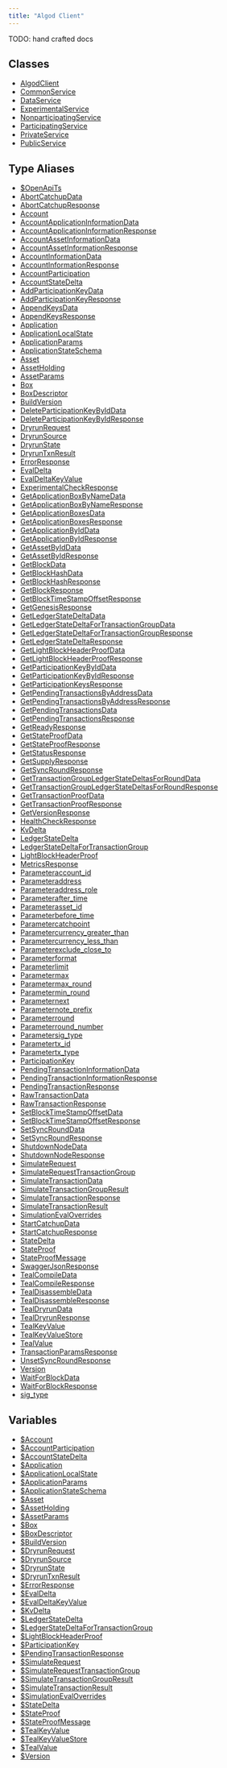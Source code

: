 ```yaml
---
title: "Algod Client"
---
```



<Aside type="caution">TODO: hand crafted docs</Aside>

## Classes

- [AlgodClient](/algo-fetch/packages/algofam/algod-fetch/classes/algodclient/)
- [CommonService](/algo-fetch/packages/algofam/algod-fetch/classes/commonservice/)
- [DataService](/algo-fetch/packages/algofam/algod-fetch/classes/dataservice/)
- [ExperimentalService](/algo-fetch/packages/algofam/algod-fetch/classes/experimentalservice/)
- [NonparticipatingService](/algo-fetch/packages/algofam/algod-fetch/classes/nonparticipatingservice/)
- [ParticipatingService](/algo-fetch/packages/algofam/algod-fetch/classes/participatingservice/)
- [PrivateService](/algo-fetch/packages/algofam/algod-fetch/classes/privateservice/)
- [PublicService](/algo-fetch/packages/algofam/algod-fetch/classes/publicservice/)

## Type Aliases

- [$OpenApiTs](/algo-fetch/packages/algofam/algod-fetch/type-aliases/openapits/)
- [AbortCatchupData](/algo-fetch/packages/algofam/algod-fetch/type-aliases/abortcatchupdata/)
- [AbortCatchupResponse](/algo-fetch/packages/algofam/algod-fetch/type-aliases/abortcatchupresponse/)
- [Account](/algo-fetch/packages/algofam/algod-fetch/type-aliases/account/)
- [AccountApplicationInformationData](/algo-fetch/packages/algofam/algod-fetch/type-aliases/accountapplicationinformationdata/)
- [AccountApplicationInformationResponse](/algo-fetch/packages/algofam/algod-fetch/type-aliases/accountapplicationinformationresponse/)
- [AccountAssetInformationData](/algo-fetch/packages/algofam/algod-fetch/type-aliases/accountassetinformationdata/)
- [AccountAssetInformationResponse](/algo-fetch/packages/algofam/algod-fetch/type-aliases/accountassetinformationresponse/)
- [AccountInformationData](/algo-fetch/packages/algofam/algod-fetch/type-aliases/accountinformationdata/)
- [AccountInformationResponse](/algo-fetch/packages/algofam/algod-fetch/type-aliases/accountinformationresponse/)
- [AccountParticipation](/algo-fetch/packages/algofam/algod-fetch/type-aliases/accountparticipation/)
- [AccountStateDelta](/algo-fetch/packages/algofam/algod-fetch/type-aliases/accountstatedelta/)
- [AddParticipationKeyData](/algo-fetch/packages/algofam/algod-fetch/type-aliases/addparticipationkeydata/)
- [AddParticipationKeyResponse](/algo-fetch/packages/algofam/algod-fetch/type-aliases/addparticipationkeyresponse/)
- [AppendKeysData](/algo-fetch/packages/algofam/algod-fetch/type-aliases/appendkeysdata/)
- [AppendKeysResponse](/algo-fetch/packages/algofam/algod-fetch/type-aliases/appendkeysresponse/)
- [Application](/algo-fetch/packages/algofam/algod-fetch/type-aliases/application/)
- [ApplicationLocalState](/algo-fetch/packages/algofam/algod-fetch/type-aliases/applicationlocalstate/)
- [ApplicationParams](/algo-fetch/packages/algofam/algod-fetch/type-aliases/applicationparams/)
- [ApplicationStateSchema](/algo-fetch/packages/algofam/algod-fetch/type-aliases/applicationstateschema/)
- [Asset](/algo-fetch/packages/algofam/algod-fetch/type-aliases/asset/)
- [AssetHolding](/algo-fetch/packages/algofam/algod-fetch/type-aliases/assetholding/)
- [AssetParams](/algo-fetch/packages/algofam/algod-fetch/type-aliases/assetparams/)
- [Box](/algo-fetch/packages/algofam/algod-fetch/type-aliases/box/)
- [BoxDescriptor](/algo-fetch/packages/algofam/algod-fetch/type-aliases/boxdescriptor/)
- [BuildVersion](/algo-fetch/packages/algofam/algod-fetch/type-aliases/buildversion/)
- [DeleteParticipationKeyByIdData](/algo-fetch/packages/algofam/algod-fetch/type-aliases/deleteparticipationkeybyiddata/)
- [DeleteParticipationKeyByIdResponse](/algo-fetch/packages/algofam/algod-fetch/type-aliases/deleteparticipationkeybyidresponse/)
- [DryrunRequest](/algo-fetch/packages/algofam/algod-fetch/type-aliases/dryrunrequest/)
- [DryrunSource](/algo-fetch/packages/algofam/algod-fetch/type-aliases/dryrunsource/)
- [DryrunState](/algo-fetch/packages/algofam/algod-fetch/type-aliases/dryrunstate/)
- [DryrunTxnResult](/algo-fetch/packages/algofam/algod-fetch/type-aliases/dryruntxnresult/)
- [ErrorResponse](/algo-fetch/packages/algofam/algod-fetch/type-aliases/errorresponse/)
- [EvalDelta](/algo-fetch/packages/algofam/algod-fetch/type-aliases/evaldelta/)
- [EvalDeltaKeyValue](/algo-fetch/packages/algofam/algod-fetch/type-aliases/evaldeltakeyvalue/)
- [ExperimentalCheckResponse](/algo-fetch/packages/algofam/algod-fetch/type-aliases/experimentalcheckresponse/)
- [GetApplicationBoxByNameData](/algo-fetch/packages/algofam/algod-fetch/type-aliases/getapplicationboxbynamedata/)
- [GetApplicationBoxByNameResponse](/algo-fetch/packages/algofam/algod-fetch/type-aliases/getapplicationboxbynameresponse/)
- [GetApplicationBoxesData](/algo-fetch/packages/algofam/algod-fetch/type-aliases/getapplicationboxesdata/)
- [GetApplicationBoxesResponse](/algo-fetch/packages/algofam/algod-fetch/type-aliases/getapplicationboxesresponse/)
- [GetApplicationByIdData](/algo-fetch/packages/algofam/algod-fetch/type-aliases/getapplicationbyiddata/)
- [GetApplicationByIdResponse](/algo-fetch/packages/algofam/algod-fetch/type-aliases/getapplicationbyidresponse/)
- [GetAssetByIdData](/algo-fetch/packages/algofam/algod-fetch/type-aliases/getassetbyiddata/)
- [GetAssetByIdResponse](/algo-fetch/packages/algofam/algod-fetch/type-aliases/getassetbyidresponse/)
- [GetBlockData](/algo-fetch/packages/algofam/algod-fetch/type-aliases/getblockdata/)
- [GetBlockHashData](/algo-fetch/packages/algofam/algod-fetch/type-aliases/getblockhashdata/)
- [GetBlockHashResponse](/algo-fetch/packages/algofam/algod-fetch/type-aliases/getblockhashresponse/)
- [GetBlockResponse](/algo-fetch/packages/algofam/algod-fetch/type-aliases/getblockresponse/)
- [GetBlockTimeStampOffsetResponse](/algo-fetch/packages/algofam/algod-fetch/type-aliases/getblocktimestampoffsetresponse/)
- [GetGenesisResponse](/algo-fetch/packages/algofam/algod-fetch/type-aliases/getgenesisresponse/)
- [GetLedgerStateDeltaData](/algo-fetch/packages/algofam/algod-fetch/type-aliases/getledgerstatedeltadata/)
- [GetLedgerStateDeltaForTransactionGroupData](/algo-fetch/packages/algofam/algod-fetch/type-aliases/getledgerstatedeltafortransactiongroupdata/)
- [GetLedgerStateDeltaForTransactionGroupResponse](/algo-fetch/packages/algofam/algod-fetch/type-aliases/getledgerstatedeltafortransactiongroupresponse/)
- [GetLedgerStateDeltaResponse](/algo-fetch/packages/algofam/algod-fetch/type-aliases/getledgerstatedeltaresponse/)
- [GetLightBlockHeaderProofData](/algo-fetch/packages/algofam/algod-fetch/type-aliases/getlightblockheaderproofdata/)
- [GetLightBlockHeaderProofResponse](/algo-fetch/packages/algofam/algod-fetch/type-aliases/getlightblockheaderproofresponse/)
- [GetParticipationKeyByIdData](/algo-fetch/packages/algofam/algod-fetch/type-aliases/getparticipationkeybyiddata/)
- [GetParticipationKeyByIdResponse](/algo-fetch/packages/algofam/algod-fetch/type-aliases/getparticipationkeybyidresponse/)
- [GetParticipationKeysResponse](/algo-fetch/packages/algofam/algod-fetch/type-aliases/getparticipationkeysresponse/)
- [GetPendingTransactionsByAddressData](/algo-fetch/packages/algofam/algod-fetch/type-aliases/getpendingtransactionsbyaddressdata/)
- [GetPendingTransactionsByAddressResponse](/algo-fetch/packages/algofam/algod-fetch/type-aliases/getpendingtransactionsbyaddressresponse/)
- [GetPendingTransactionsData](/algo-fetch/packages/algofam/algod-fetch/type-aliases/getpendingtransactionsdata/)
- [GetPendingTransactionsResponse](/algo-fetch/packages/algofam/algod-fetch/type-aliases/getpendingtransactionsresponse/)
- [GetReadyResponse](/algo-fetch/packages/algofam/algod-fetch/type-aliases/getreadyresponse/)
- [GetStateProofData](/algo-fetch/packages/algofam/algod-fetch/type-aliases/getstateproofdata/)
- [GetStateProofResponse](/algo-fetch/packages/algofam/algod-fetch/type-aliases/getstateproofresponse/)
- [GetStatusResponse](/algo-fetch/packages/algofam/algod-fetch/type-aliases/getstatusresponse/)
- [GetSupplyResponse](/algo-fetch/packages/algofam/algod-fetch/type-aliases/getsupplyresponse/)
- [GetSyncRoundResponse](/algo-fetch/packages/algofam/algod-fetch/type-aliases/getsyncroundresponse/)
- [GetTransactionGroupLedgerStateDeltasForRoundData](/algo-fetch/packages/algofam/algod-fetch/type-aliases/gettransactiongroupledgerstatedeltasforrounddata/)
- [GetTransactionGroupLedgerStateDeltasForRoundResponse](/algo-fetch/packages/algofam/algod-fetch/type-aliases/gettransactiongroupledgerstatedeltasforroundresponse/)
- [GetTransactionProofData](/algo-fetch/packages/algofam/algod-fetch/type-aliases/gettransactionproofdata/)
- [GetTransactionProofResponse](/algo-fetch/packages/algofam/algod-fetch/type-aliases/gettransactionproofresponse/)
- [GetVersionResponse](/algo-fetch/packages/algofam/algod-fetch/type-aliases/getversionresponse/)
- [HealthCheckResponse](/algo-fetch/packages/algofam/algod-fetch/type-aliases/healthcheckresponse/)
- [KvDelta](/algo-fetch/packages/algofam/algod-fetch/type-aliases/kvdelta/)
- [LedgerStateDelta](/algo-fetch/packages/algofam/algod-fetch/type-aliases/ledgerstatedelta/)
- [LedgerStateDeltaForTransactionGroup](/algo-fetch/packages/algofam/algod-fetch/type-aliases/ledgerstatedeltafortransactiongroup/)
- [LightBlockHeaderProof](/algo-fetch/packages/algofam/algod-fetch/type-aliases/lightblockheaderproof/)
- [MetricsResponse](/algo-fetch/packages/algofam/algod-fetch/type-aliases/metricsresponse/)
- [Parameteraccount\_id](/algo-fetch/packages/algofam/algod-fetch/type-aliases/parameteraccount_id/)
- [Parameteraddress](/algo-fetch/packages/algofam/algod-fetch/type-aliases/parameteraddress/)
- [Parameteraddress\_role](/algo-fetch/packages/algofam/algod-fetch/type-aliases/parameteraddress_role/)
- [Parameterafter\_time](/algo-fetch/packages/algofam/algod-fetch/type-aliases/parameterafter_time/)
- [Parameterasset\_id](/algo-fetch/packages/algofam/algod-fetch/type-aliases/parameterasset_id/)
- [Parameterbefore\_time](/algo-fetch/packages/algofam/algod-fetch/type-aliases/parameterbefore_time/)
- [Parametercatchpoint](/algo-fetch/packages/algofam/algod-fetch/type-aliases/parametercatchpoint/)
- [Parametercurrency\_greater\_than](/algo-fetch/packages/algofam/algod-fetch/type-aliases/parametercurrency_greater_than/)
- [Parametercurrency\_less\_than](/algo-fetch/packages/algofam/algod-fetch/type-aliases/parametercurrency_less_than/)
- [Parameterexclude\_close\_to](/algo-fetch/packages/algofam/algod-fetch/type-aliases/parameterexclude_close_to/)
- [Parameterformat](/algo-fetch/packages/algofam/algod-fetch/type-aliases/parameterformat/)
- [Parameterlimit](/algo-fetch/packages/algofam/algod-fetch/type-aliases/parameterlimit/)
- [Parametermax](/algo-fetch/packages/algofam/algod-fetch/type-aliases/parametermax/)
- [Parametermax\_round](/algo-fetch/packages/algofam/algod-fetch/type-aliases/parametermax_round/)
- [Parametermin\_round](/algo-fetch/packages/algofam/algod-fetch/type-aliases/parametermin_round/)
- [Parameternext](/algo-fetch/packages/algofam/algod-fetch/type-aliases/parameternext/)
- [Parameternote\_prefix](/algo-fetch/packages/algofam/algod-fetch/type-aliases/parameternote_prefix/)
- [Parameterround](/algo-fetch/packages/algofam/algod-fetch/type-aliases/parameterround/)
- [Parameterround\_number](/algo-fetch/packages/algofam/algod-fetch/type-aliases/parameterround_number/)
- [Parametersig\_type](/algo-fetch/packages/algofam/algod-fetch/type-aliases/parametersig_type/)
- [Parametertx\_id](/algo-fetch/packages/algofam/algod-fetch/type-aliases/parametertx_id/)
- [Parametertx\_type](/algo-fetch/packages/algofam/algod-fetch/type-aliases/parametertx_type/)
- [ParticipationKey](/algo-fetch/packages/algofam/algod-fetch/type-aliases/participationkey/)
- [PendingTransactionInformationData](/algo-fetch/packages/algofam/algod-fetch/type-aliases/pendingtransactioninformationdata/)
- [PendingTransactionInformationResponse](/algo-fetch/packages/algofam/algod-fetch/type-aliases/pendingtransactioninformationresponse/)
- [PendingTransactionResponse](/algo-fetch/packages/algofam/algod-fetch/type-aliases/pendingtransactionresponse/)
- [RawTransactionData](/algo-fetch/packages/algofam/algod-fetch/type-aliases/rawtransactiondata/)
- [RawTransactionResponse](/algo-fetch/packages/algofam/algod-fetch/type-aliases/rawtransactionresponse/)
- [SetBlockTimeStampOffsetData](/algo-fetch/packages/algofam/algod-fetch/type-aliases/setblocktimestampoffsetdata/)
- [SetBlockTimeStampOffsetResponse](/algo-fetch/packages/algofam/algod-fetch/type-aliases/setblocktimestampoffsetresponse/)
- [SetSyncRoundData](/algo-fetch/packages/algofam/algod-fetch/type-aliases/setsyncrounddata/)
- [SetSyncRoundResponse](/algo-fetch/packages/algofam/algod-fetch/type-aliases/setsyncroundresponse/)
- [ShutdownNodeData](/algo-fetch/packages/algofam/algod-fetch/type-aliases/shutdownnodedata/)
- [ShutdownNodeResponse](/algo-fetch/packages/algofam/algod-fetch/type-aliases/shutdownnoderesponse/)
- [SimulateRequest](/algo-fetch/packages/algofam/algod-fetch/type-aliases/simulaterequest/)
- [SimulateRequestTransactionGroup](/algo-fetch/packages/algofam/algod-fetch/type-aliases/simulaterequesttransactiongroup/)
- [SimulateTransactionData](/algo-fetch/packages/algofam/algod-fetch/type-aliases/simulatetransactiondata/)
- [SimulateTransactionGroupResult](/algo-fetch/packages/algofam/algod-fetch/type-aliases/simulatetransactiongroupresult/)
- [SimulateTransactionResponse](/algo-fetch/packages/algofam/algod-fetch/type-aliases/simulatetransactionresponse/)
- [SimulateTransactionResult](/algo-fetch/packages/algofam/algod-fetch/type-aliases/simulatetransactionresult/)
- [SimulationEvalOverrides](/algo-fetch/packages/algofam/algod-fetch/type-aliases/simulationevaloverrides/)
- [StartCatchupData](/algo-fetch/packages/algofam/algod-fetch/type-aliases/startcatchupdata/)
- [StartCatchupResponse](/algo-fetch/packages/algofam/algod-fetch/type-aliases/startcatchupresponse/)
- [StateDelta](/algo-fetch/packages/algofam/algod-fetch/type-aliases/statedelta/)
- [StateProof](/algo-fetch/packages/algofam/algod-fetch/type-aliases/stateproof/)
- [StateProofMessage](/algo-fetch/packages/algofam/algod-fetch/type-aliases/stateproofmessage/)
- [SwaggerJsonResponse](/algo-fetch/packages/algofam/algod-fetch/type-aliases/swaggerjsonresponse/)
- [TealCompileData](/algo-fetch/packages/algofam/algod-fetch/type-aliases/tealcompiledata/)
- [TealCompileResponse](/algo-fetch/packages/algofam/algod-fetch/type-aliases/tealcompileresponse/)
- [TealDisassembleData](/algo-fetch/packages/algofam/algod-fetch/type-aliases/tealdisassembledata/)
- [TealDisassembleResponse](/algo-fetch/packages/algofam/algod-fetch/type-aliases/tealdisassembleresponse/)
- [TealDryrunData](/algo-fetch/packages/algofam/algod-fetch/type-aliases/tealdryrundata/)
- [TealDryrunResponse](/algo-fetch/packages/algofam/algod-fetch/type-aliases/tealdryrunresponse/)
- [TealKeyValue](/algo-fetch/packages/algofam/algod-fetch/type-aliases/tealkeyvalue/)
- [TealKeyValueStore](/algo-fetch/packages/algofam/algod-fetch/type-aliases/tealkeyvaluestore/)
- [TealValue](/algo-fetch/packages/algofam/algod-fetch/type-aliases/tealvalue/)
- [TransactionParamsResponse](/algo-fetch/packages/algofam/algod-fetch/type-aliases/transactionparamsresponse/)
- [UnsetSyncRoundResponse](/algo-fetch/packages/algofam/algod-fetch/type-aliases/unsetsyncroundresponse/)
- [Version](/algo-fetch/packages/algofam/algod-fetch/type-aliases/version/)
- [WaitForBlockData](/algo-fetch/packages/algofam/algod-fetch/type-aliases/waitforblockdata/)
- [WaitForBlockResponse](/algo-fetch/packages/algofam/algod-fetch/type-aliases/waitforblockresponse/)
- [sig\_type](/algo-fetch/packages/algofam/algod-fetch/type-aliases/sig_type/)

## Variables

- [$Account](/algo-fetch/packages/algofam/algod-fetch/variables/account/)
- [$AccountParticipation](/algo-fetch/packages/algofam/algod-fetch/variables/accountparticipation/)
- [$AccountStateDelta](/algo-fetch/packages/algofam/algod-fetch/variables/accountstatedelta/)
- [$Application](/algo-fetch/packages/algofam/algod-fetch/variables/application/)
- [$ApplicationLocalState](/algo-fetch/packages/algofam/algod-fetch/variables/applicationlocalstate/)
- [$ApplicationParams](/algo-fetch/packages/algofam/algod-fetch/variables/applicationparams/)
- [$ApplicationStateSchema](/algo-fetch/packages/algofam/algod-fetch/variables/applicationstateschema/)
- [$Asset](/algo-fetch/packages/algofam/algod-fetch/variables/asset/)
- [$AssetHolding](/algo-fetch/packages/algofam/algod-fetch/variables/assetholding/)
- [$AssetParams](/algo-fetch/packages/algofam/algod-fetch/variables/assetparams/)
- [$Box](/algo-fetch/packages/algofam/algod-fetch/variables/box/)
- [$BoxDescriptor](/algo-fetch/packages/algofam/algod-fetch/variables/boxdescriptor/)
- [$BuildVersion](/algo-fetch/packages/algofam/algod-fetch/variables/buildversion/)
- [$DryrunRequest](/algo-fetch/packages/algofam/algod-fetch/variables/dryrunrequest/)
- [$DryrunSource](/algo-fetch/packages/algofam/algod-fetch/variables/dryrunsource/)
- [$DryrunState](/algo-fetch/packages/algofam/algod-fetch/variables/dryrunstate/)
- [$DryrunTxnResult](/algo-fetch/packages/algofam/algod-fetch/variables/dryruntxnresult/)
- [$ErrorResponse](/algo-fetch/packages/algofam/algod-fetch/variables/errorresponse/)
- [$EvalDelta](/algo-fetch/packages/algofam/algod-fetch/variables/evaldelta/)
- [$EvalDeltaKeyValue](/algo-fetch/packages/algofam/algod-fetch/variables/evaldeltakeyvalue/)
- [$KvDelta](/algo-fetch/packages/algofam/algod-fetch/variables/kvdelta/)
- [$LedgerStateDelta](/algo-fetch/packages/algofam/algod-fetch/variables/ledgerstatedelta/)
- [$LedgerStateDeltaForTransactionGroup](/algo-fetch/packages/algofam/algod-fetch/variables/ledgerstatedeltafortransactiongroup/)
- [$LightBlockHeaderProof](/algo-fetch/packages/algofam/algod-fetch/variables/lightblockheaderproof/)
- [$ParticipationKey](/algo-fetch/packages/algofam/algod-fetch/variables/participationkey/)
- [$PendingTransactionResponse](/algo-fetch/packages/algofam/algod-fetch/variables/pendingtransactionresponse/)
- [$SimulateRequest](/algo-fetch/packages/algofam/algod-fetch/variables/simulaterequest/)
- [$SimulateRequestTransactionGroup](/algo-fetch/packages/algofam/algod-fetch/variables/simulaterequesttransactiongroup/)
- [$SimulateTransactionGroupResult](/algo-fetch/packages/algofam/algod-fetch/variables/simulatetransactiongroupresult/)
- [$SimulateTransactionResult](/algo-fetch/packages/algofam/algod-fetch/variables/simulatetransactionresult/)
- [$SimulationEvalOverrides](/algo-fetch/packages/algofam/algod-fetch/variables/simulationevaloverrides/)
- [$StateDelta](/algo-fetch/packages/algofam/algod-fetch/variables/statedelta/)
- [$StateProof](/algo-fetch/packages/algofam/algod-fetch/variables/stateproof/)
- [$StateProofMessage](/algo-fetch/packages/algofam/algod-fetch/variables/stateproofmessage/)
- [$TealKeyValue](/algo-fetch/packages/algofam/algod-fetch/variables/tealkeyvalue/)
- [$TealKeyValueStore](/algo-fetch/packages/algofam/algod-fetch/variables/tealkeyvaluestore/)
- [$TealValue](/algo-fetch/packages/algofam/algod-fetch/variables/tealvalue/)
- [$Version](/algo-fetch/packages/algofam/algod-fetch/variables/version/)

